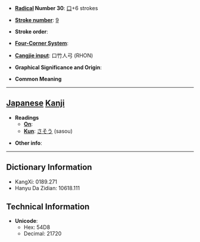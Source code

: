 * '''[[Wiktionary:Chinese radical index| Radical]] Number 30''': [[Wiktionary:Chinese radical index 口|口]]+6 strokes

* '''[[Wiktionary:Chinese total strokes index|Stroke number]]''': [[Wiktionary:Chinese total strokes index 9|9]]

* '''Stroke order''': 

* '''[[Wiktionary:Chinese four corner index|Four-Corner System]]''': 

* '''[[Wiktionary:Chinese Cangjie index|Cangjie input]]''': 口竹人弓 (RHON)

* '''Graphical Significance and Origin''': 

* '''Common Meaning'''

----

== [[Japanese]] [[Kanji]] ==

* '''Readings'''
** '''[[On]]''': 
** '''[[Kun]]''': [[さそう]] (sasou)

* '''Other info''':  

----

== Dictionary Information ==

* KangXi: 0189.271
* Hanyu Da Zidian: 10618.111

== Technical Information ==

* '''Unicode''':
** Hex: 54D8
** Decimal: 21720